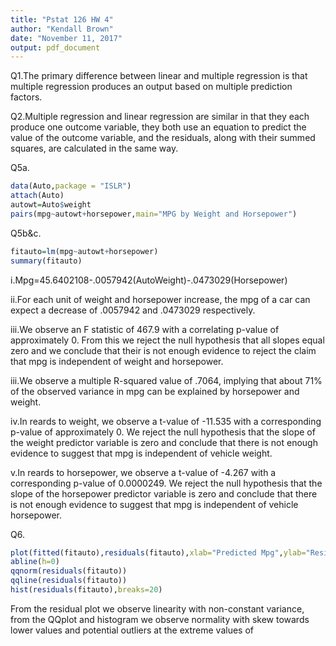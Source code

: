 ---
title: "Pstat 126 HW 4"
author: "Kendall Brown"
date: "November 11, 2017"
output: pdf_document
---

Q1.The primary difference between linear and multiple regression is that multiple regression produces an output based on multiple prediction factors. 

Q2.Multiple regression and linear regression are similar in that they each produce one outcome variable, they both use an equation to predict the value of the outcome variable, and the residuals, along with their summed squares, are calculated in the same way.

Q5a.
```{r}
data(Auto,package = "ISLR")
attach(Auto)
autowt=Auto$weight
pairs(mpg~autowt+horsepower,main="MPG by Weight and Horsepower")
```
Q5b&c.
```{r}
fitauto=lm(mpg~autowt+horsepower)
summary(fitauto)
```
i.Mpg=45.6402108-.0057942(AutoWeight)-.0473029(Horsepower)

ii.For each unit of weight and horsepower increase, the mpg of a car can expect a decrease of .0057942 and .0473029 respectively.

iii.We observe an F statistic of 467.9 with a correlating p-value of approximately 0. From this we reject the null hypothesis that all slopes equal zero and we conclude that their is not enough evidence to reject the claim that mpg is independent of weight and horsepower. 

iii.We observe a multiple R-squared value of .7064, implying that about 71% of the observed variance in mpg can be explained by horsepower and weight.

iv.In reards to weight, we observe a t-value of -11.535 with a corresponding p-value of approximately 0. We reject the null hypothesis that the slope of the weight predictor variable is zero and conclude that there is not enough evidence to suggest that mpg is independent of vehicle weight.

v.In reards to horsepower, we observe a t-value of -4.267 with a corresponding p-value of 0.0000249. We reject the null hypothesis that the slope of the horsepower predictor variable is zero and conclude that there is not enough evidence to suggest that mpg is independent of vehicle horsepower.

Q6.
```{r}
plot(fitted(fitauto),residuals(fitauto),xlab="Predicted Mpg",ylab="Residuals",main="Residual Plot")
abline(h=0)
qqnorm(residuals(fitauto))
qqline(residuals(fitauto))
hist(residuals(fitauto),breaks=20)
```
From the residual plot we observe linearity with non-constant variance, from the QQplot and histogram we observe normality with skew towards lower values and potential outliers at the extreme values of 
